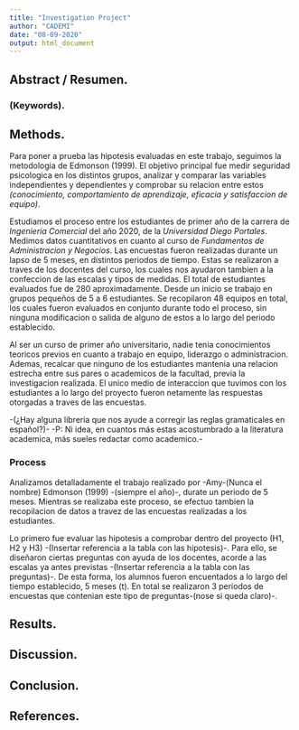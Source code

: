 ---
title: "Investigation Project"
author: "CADEMI"
date: "08-09-2020"
output: html_document
---

## Abstract / Resumen.
### (Keywords).

## Methods.

Para poner a prueba las hipotesis evaluadas en este trabajo, seguimos la metodologia de Edmonson (1999). El objetivo principal fue medir seguridad psicologica en los distintos grupos, analizar y comparar las variables independientes y dependientes y comprobar su relacion entre estos *(conocimiento, comportamiento de aprendizaje, eficacia y satisfaccion de equipo)*.

Estudiamos el proceso entre los estudiantes de primer año de la carrera de *Ingenieria Comercial* del año 2020, de la *Universidad Diego Portales*. Medimos datos cuantitativos en cuanto al curso de *Fundamentos de Administracion y Negocios*. Las encuestas fueron realizadas durante un lapso de 5 meses, en distintos periodos de tiempo. Estas se realizaron a traves de los docentes del curso, los cuales nos ayudaron tambien a la confeccion de las escalas y tipos de medidas. El total de estudiantes evaluados fue de 280 aproximadamente. Desde un inicio se trabajo en grupos pequeños de 5 a 6 estudiantes. Se recopilaron 48 equipos en total, los cuales fueron evaluados en conjunto durante todo el proceso, sin ninguna modificacion o salida de alguno de estos a lo largo del periodo establecido.

Al ser un curso de primer año universitario, nadie tenia conocimientos teoricos previos en cuanto a trabajo en equipo, liderazgo o administracion. Ademas, recalcar que ninguno de los estudiantes mantenia una relacion estrecha entre sus pares o academicos de la facultad, previa la investigacion realizada. El unico medio de interaccion que tuvimos con los estudiantes a lo largo del proyecto fueron netamente las respuestas otorgadas a traves de las encuestas.

-(¿Hay alguna libreria que nos ayude a corregir las reglas gramaticales en español?)-
-P: Ni idea, en cuantos más estas acostumbrado a la literatura academica, más sueles redactar como academico.-

### Process

Analizamos detalladamente el trabajo realizado por -Amy-(Nunca el nombre) Edmonson (1999) -(siempre el año)-, durate un periodo de 5 meses. Mientras se realizaba este proceso, se efectuo tambien la recopilacion de datos a travez de las encuestas realizadas a los estudiantes.

Lo primero fue evaluar las hipotesis a comprobar dentro del proyecto (H1, H2 y H3) -(Insertar referencia a la tabla con las hipotesis)-. Para ello, se diseñaron ciertas preguntas con ayuda de los docentes, acorde a las escalas ya antes previstas -(Insertar referencia a la tabla con las preguntas)-. De esta forma, los alumnos fueron encuentados a lo largo del tiempo establecido, 5 meses (t). En total se realizaron 3 periodos de encuestas que contenian este tipo de preguntas-(nose si queda claro)-.

## Results.

## Discussion.

## Conclusion.

## References.
